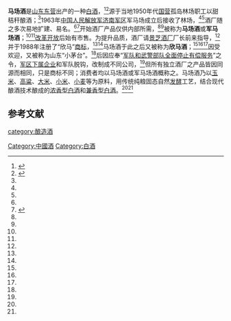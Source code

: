 {{Distinguish|马尹酒}}
'''马场酒'''是[[山东|山东]][[东营|东营]]出产的一种[[中国烧酒|白酒]]，<ref name=l0>{{cite web|url=https://www.sohu.com/a/394877930_100043459 |title=鲁力助农-60多年酿酒历史 这个东营人尽皆知的欣马酒到底哪里好|language=Zh-hans|date=2020-05-13|accessdate=}}</ref><ref name=l2>{{cite web|url=https://www.sohu.com/a/321690612_713514 |title=欣马酒业：山东“北大荒”上酿出的老酒醇香|language=Zh-hans|date=2019-06-19|accessdate=}}</ref>源于当地1950年代[[国营|国营]]孤岛林场职工以甜秸秆酿酒；<ref name=l0/>1963年[[中国人民解放军济南军区|中国人民解放军济南军区]]军马场成立后接收了林场，<ref name=l0/><ref name=l2/>酒厂随之多次易地扩建、易名。<ref name=l0/><ref name=l1>{{cite web|url=https://www.sohu.com/a/362406270_120381087 |title=欣马酒业：用红泥老窖酿好酒，这曾是一家闻名全军的酿酒企业|language=Zh-hans|date=2019-06-24}}</ref>开始酒厂产品仅供内部所需，<ref name=l1/><ref name=l2/>被称为'''马场酒'''或'''军马场酒'''；<ref name=l1/><ref name=l2/>[[改革开放|改革开放]]后始有市售。为提升品质，酒厂请[[景芝酒业|景芝酒厂]]厂长前来指导，<ref name=l0/>并于1988年注册了“欣马”[[商标|商标]]，<ref name=l0/><ref name=l1/>马场酒于此之后又被称为'''欣马酒'''；<ref name=l0/><ref name=l1/><ref name=l2/>因受欢迎，又被称为山东“小茅台”。<ref name=l1/>后因应奉“[[军队和武警部队全面停止有偿服务|军队和武警部队全面停止有偿服务]]”之令，[[军队经商|军区下属企业]]和军队脱钩，改制成不同公司，<ref name=l1/>但所有独立酒厂之产品皆因同源而相同，只是商标不同；消费者均以马场酒或军马场酒概称之。马场酒乃以[[玉米|玉米]]、[[高粱|高粱]]、[[大米|大米]]、[[小米|小米]]、[[小麦|小麦]]等为原料，用传统纯粮固态自然[[发酵|发酵]]工艺，结合现代酿酒技术酿成的[[浓香型白酒|浓香型白酒]]和[[兼香型白酒|兼香型白酒]]。<ref name=l0/><ref name=l1/>

==参考文献==
{{reflist}}
{{饮料小作品}}
{{中華酒文化}}

[[category:酿造酒|category:酿造酒]]
[[Category:中國酒|Category:中國酒]]
[[Category:白酒|Category:白酒]]